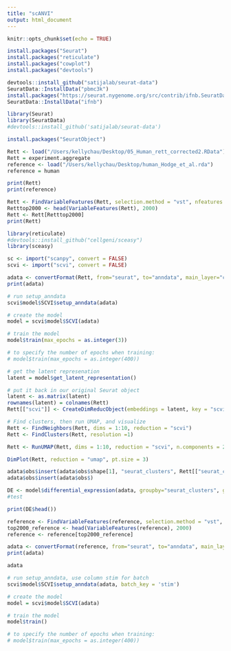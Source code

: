 ```yaml
---
title: "scANVI"
output: html_document
---
```


```r
knitr::opts_chunk$set(echo = TRUE)
```

```r
install.packages("Seurat")
install.packages("reticulate")
install.packages("cowplot")
install.packages("devtools")

devtools::install_github("satijalab/seurat-data")
SeuratData::InstallData("pbmc3k")
install.packages("https://seurat.nygenome.org/src/contrib/ifnb.SeuratData_3.0.0.tar.gz", repos = NULL, type = "source")
SeuratData::InstallData("ifnb")
```

```r
library(Seurat)
library(SeuratData)
#devtools::install_github('satijalab/seurat-data')
```

```r
install.packages("SeuratObject")
```

```r
Rett <- load("/Users/kellychau/Desktop/05_Human_rett_corrected2.RData")
Rett = experiment.aggregate
reference <- load("/Users/kellychau/Desktop/human_Hodge_et_al.rda")
reference = human
```

```r
print(Rett)
print(reference)
```


```r
Rett <- FindVariableFeatures(Rett, selection.method = "vst", nfeatures = 2000)
Retttop2000 <- head(VariableFeatures(Rett), 2000)
Rett <- Rett[Retttop2000]
print(Rett)
```

```r
library(reticulate)
#devtools::install_github("cellgeni/sceasy")
library(sceasy)

sc <- import("scanpy", convert = FALSE)
scvi <- import("scvi", convert = FALSE)
```


```r
adata <- convertFormat(Rett, from="seurat", to="anndata", main_layer="counts", drop_single_values=FALSE)
print(adata)
```

```r
# run setup_anndata
scvi$model$SCVI$setup_anndata(adata)
```

```r
# create the model
model = scvi$model$SCVI(adata)
```

```r
# train the model
model$train(max_epochs = as.integer(3))

# to specify the number of epochs when training:
# model$train(max_epochs = as.integer(400))
```

```r
# get the latent represenation
latent = model$get_latent_representation()

# put it back in our original Seurat object
latent <- as.matrix(latent)
rownames(latent) = colnames(Rett)
Rett[["scvi"]] <- CreateDimReducObject(embeddings = latent, key = "scvi_", assay = DefaultAssay(Rett))
```


```r
# Find clusters, then run UMAP, and visualize
Rett <- FindNeighbors(Rett, dims = 1:10, reduction = "scvi")
Rett <- FindClusters(Rett, resolution =1)

Rett <- RunUMAP(Rett, dims = 1:10, reduction = "scvi", n.components = 2)

DimPlot(Rett, reduction = "umap", pt.size = 3)
```

```r
adata$obs$insert(adata$obs$shape[1], "seurat_clusters", Rett[["seurat_clusters"]][,1])
adata$obs$insert(adata$obs$)
```

```r
DE <- model$differential_expression(adata, groupby="seurat_clusters", group1 = "1", group2 = "2")
#test
```

```r
print(DE$head())
```


```r
reference <- FindVariableFeatures(reference, selection.method = "vst", nfeatures = 2000)
top2000_reference <- head(VariableFeatures(reference), 2000)
reference <- reference[top2000_reference]
```

```r
adata <- convertFormat(reference, from="seurat", to="anndata", main_layer="counts", drop_single_values=FALSE)
print(adata)
```

```r
adata
```

```r

# run setup_anndata, use column stim for batch
scvi$model$SCVI$setup_anndata(adata, batch_key = 'stim')

# create the model
model = scvi$model$SCVI(adata)

# train the model
model$train()

# to specify the number of epochs when training:
# model$train(max_epochs = as.integer(400))
```


